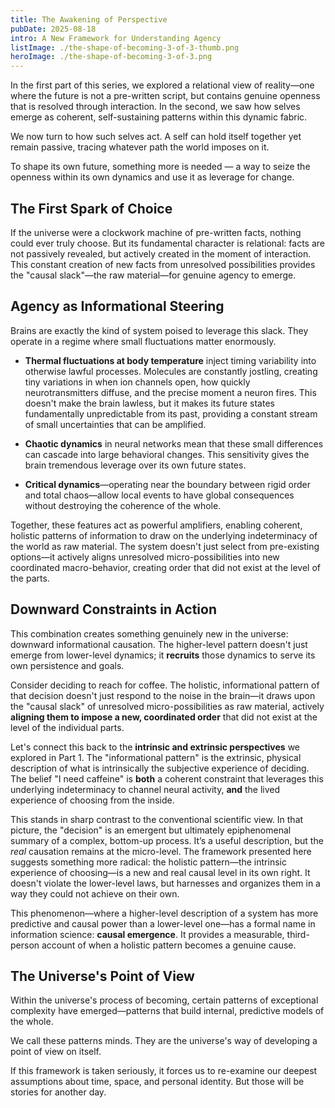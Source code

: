 ```yaml
---
title: The Awakening of Perspective
pubDate: 2025-08-18
intro: A New Framework for Understanding Agency
listImage: ./the-shape-of-becoming-3-of-3-thumb.png
heroImage: ./the-shape-of-becoming-3-of-3.png
---
```


In the first part of this series, we explored a relational view of reality—one where the future is not a pre-written script, but contains genuine openness that is resolved through interaction. In the second, we saw how selves emerge as coherent, self-sustaining patterns within this dynamic fabric.

We now turn to how such selves act. A self can hold itself together yet remain passive, tracing whatever path the world imposes on it.

To shape its own future, something more is needed — a way to seize the openness within its own dynamics and use it as leverage for change.

## The First Spark of Choice

If the universe were a clockwork machine of pre-written facts, nothing could ever truly choose. But its fundamental character is relational: facts are not passively revealed, but actively created in the moment of interaction. This constant creation of new facts from unresolved possibilities provides the "causal slack"—the raw material—for genuine agency to emerge.

## Agency as Informational Steering

Brains are exactly the kind of system poised to leverage this slack. They operate in a regime where small fluctuations matter enormously.

- **Thermal fluctuations at body temperature** inject timing variability into otherwise lawful processes. Molecules are constantly jostling, creating tiny variations in when ion channels open, how quickly neurotransmitters diffuse, and the precise moment a neuron fires. This doesn't make the brain lawless, but it makes its future states fundamentally unpredictable from its past, providing a constant stream of small uncertainties that can be amplified.

- **Chaotic dynamics** in neural networks mean that these small differences can cascade into large behavioral changes. This sensitivity gives the brain tremendous leverage over its own future states.

- **Critical dynamics**—operating near the boundary between rigid order and total chaos—allow local events to have global consequences without destroying the coherence of the whole.

Together, these features act as powerful amplifiers, enabling coherent, holistic patterns of information to draw on the underlying indeterminacy of the world as raw material. The system doesn't just select from pre-existing options—it actively aligns unresolved micro-possibilities into new coordinated macro-behavior, creating order that did not exist at the level of the parts.

## Downward Constraints in Action

This combination creates something genuinely new in the universe: downward informational causation. The higher-level pattern doesn't just emerge from lower-level dynamics; it **recruits** those dynamics to serve its own persistence and goals.

Consider deciding to reach for coffee. The holistic, informational pattern of that decision doesn't just respond to the noise in the brain—it draws upon the "causal slack" of unresolved micro-possibilities as raw material, actively **aligning them to impose a new, coordinated order** that did not exist at the level of the individual parts.

Let's connect this back to the **intrinsic and extrinsic perspectives** we explored in Part 1. The "informational pattern" is the extrinsic, physical description of what is intrinsically the subjective experience of deciding. The belief "I need caffeine" is **both** a coherent constraint that leverages this underlying indeterminacy to channel neural activity, **and** the lived experience of choosing from the inside.

This stands in sharp contrast to the conventional scientific view. In that picture, the "decision" is an emergent but ultimately epiphenomenal summary of a complex, bottom-up process. It’s a useful description, but the _real_ causation remains at the micro-level. The framework presented here suggests something more radical: the holistic pattern—the intrinsic experience of choosing—is a new and real causal level in its own right. It doesn't violate the lower-level laws, but harnesses and organizes them in a way they could not achieve on their own.

This phenomenon—where a higher-level description of a system has more predictive and causal power than a lower-level one—has a formal name in information science: **causal emergence**. It provides a measurable, third-person account of when a holistic pattern becomes a genuine cause.

## The Universe's Point of View

Within the universe's process of becoming, certain patterns of exceptional complexity have emerged—patterns that build internal, predictive models of the whole.

We call these patterns minds. They are the universe's way of developing a point of view on itself.

If this framework is taken seriously, it forces us to re-examine our deepest assumptions about time, space, and personal identity. But those will be stories for another day.
